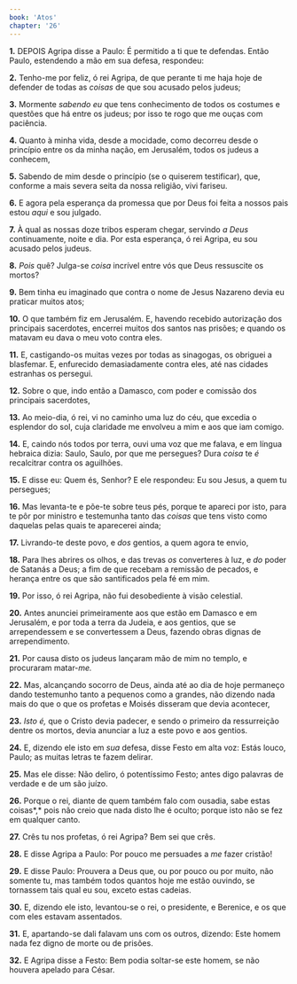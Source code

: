 ```yaml
---
book: 'Atos'
chapter: '26'
---
```


**1.** DEPOIS Agripa disse a Paulo: É permitido a ti que te defendas. Então Paulo, estendendo a mão em sua defesa, respondeu:

**2.** Tenho-me por feliz, ó rei Agripa, de que perante ti me haja hoje de defender de todas as *coisas* de que sou acusado pelos judeus;

**3.** Mormente *sabendo eu* que tens conhecimento de todos os costumes e questões que há entre os judeus; por isso te rogo que me ouças com paciência.

**4.** Quanto à minha vida, desde a mocidade, como decorreu desde o princípio entre os da minha nação, em Jerusalém, todos os judeus a conhecem,

**5.** Sabendo de mim desde o princípio (se o quiserem testificar), que, conforme a mais severa seita da nossa religião, vivi fariseu.

**6.** E agora pela esperança da promessa que por Deus foi feita a nossos pais estou *aqui* e sou julgado.

**7.** À qual as nossas doze tribos esperam chegar, servindo *a Deus* continuamente, noite e dia. Por esta esperança, ó rei Agripa, eu sou acusado pelos judeus.

**8.** *Pois* quê? Julga-se *coisa* incrível entre vós que Deus ressuscite os mortos?

**9.** Bem tinha eu imaginado que contra o nome de Jesus Nazareno devia eu praticar muitos atos;

**10.** O que também fiz em Jerusalém. E, havendo recebido autorização dos principais sacerdotes, encerrei muitos dos santos nas prisões; e quando os matavam eu dava o meu voto contra eles.

**11.** E, castigando-os muitas vezes por todas as sinagogas, os obriguei a blasfemar. E, enfurecido demasiadamente contra eles, até nas cidades estranhas os persegui.

**12.** Sobre o que, indo então a Damasco, com poder e comissão dos principais sacerdotes,

**13.** Ao meio-dia, ó rei, vi no caminho uma luz do céu, que excedia o esplendor do sol, cuja claridade me envolveu a mim e aos que iam comigo.

**14.** E, caindo nós todos por terra, ouvi uma voz que me falava, e em língua hebraica dizia: Saulo, Saulo, por que me persegues? Dura *coisa* te *é* recalcitrar contra os aguilhões.

**15.** E disse eu: Quem és, Senhor? E ele respondeu: Eu sou Jesus, a quem tu persegues;

**16.** Mas levanta-te e põe-te sobre teus pés, porque te apareci por isto, para te pôr por ministro e testemunha tanto das *coisas* que tens visto como daquelas pelas quais te aparecerei ainda;

**17.** Livrando-te deste povo, e *dos* gentios, a quem agora te envio,

**18.** Para lhes abrires os olhos, e das trevas *os* converteres à luz, e *do* poder de Satanás a Deus; a fim de que recebam a remissão de pecados, e herança entre os que são santificados pela fé em mim.

**19.** Por isso, ó rei Agripa, não fui desobediente à visão celestial.

**20.** Antes anunciei primeiramente aos que estão em Damasco e em Jerusalém, e por toda a terra da Judeia, e aos gentios, que se arrependessem e se convertessem a Deus, fazendo obras dignas de arrependimento.

**21.** Por causa disto os judeus lançaram mão de mim no templo, e procuraram matar-*me.*

**22.** Mas, alcançando socorro de Deus, ainda até ao dia de hoje permaneço dando testemunho tanto a pequenos como a grandes, não dizendo nada mais do que o que os profetas e Moisés disseram que devia acontecer,

**23.** *Isto é,* que o Cristo devia padecer, e sendo o primeiro da ressurreição dentre os mortos, devia anunciar a luz a este povo e aos gentios.

**24.** E, dizendo ele isto em *sua* defesa, disse Festo em alta voz: Estás louco, Paulo; as muitas letras te fazem delirar.

**25.** Mas ele disse: Não deliro, ó potentíssimo Festo; antes digo palavras de verdade e de um são juízo.

**26.** Porque o rei, diante de quem também falo com ousadia, sabe estas coisas*,* pois não creio que nada disto lhe é oculto; porque isto não se fez em qualquer canto.

**27.** Crês tu nos profetas, ó rei Agripa? Bem sei que crês.

**28.** E disse Agripa a Paulo: Por pouco me persuades a *me* fazer cristão!

**29.** E disse Paulo: Prouvera a Deus que, ou por pouco ou por muito, não somente tu, mas também todos quantos hoje me estão ouvindo, se tornassem tais qual eu sou, exceto estas cadeias.

**30.** E, dizendo ele isto, levantou-se o rei, o presidente, e Berenice, e os que com eles estavam assentados.

**31.** E, apartando-se dali falavam uns com os outros, dizendo: Este homem nada fez digno de morte ou de prisões.

**32.** E Agripa disse a Festo: Bem podia soltar-se este homem, se não houvera apelado para César.